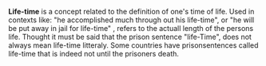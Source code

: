 '''Life-time''' is a concept related to the definition of one's time of life.
Used in contexts like: "he accomplished much through out his life-time", or "he will be put away in jail for life-time" , refers to the actuall length of the persons life. Thought it must be said that the prison sentence "life-Time", does not always mean life-time litteraly. Some countries have prisonsentences called life-time that is indeed not until the prisoners death.